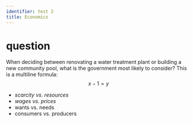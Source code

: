 ---
identifier: test 2
title: Economics
---
# question
When deciding between renovating a water treatment plant or
building a new community pool, what is the government
most likely to consider?
This is a multiline formula:
$$x-1=y$$

* *scarcity vs. resources*
* *wages vs. prices*
* wants vs. needs
* consumers vs. producers

